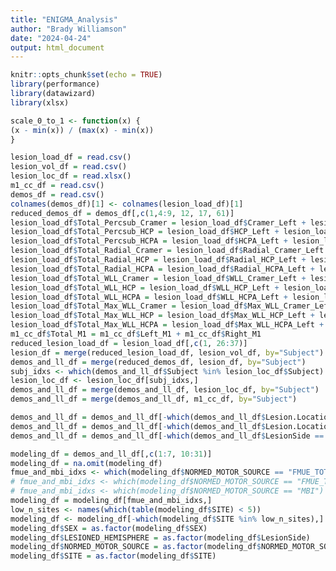 ```yaml
---
title: "ENIGMA_Analysis"
author: "Brady Williamson"
date: "2024-04-24"
output: html_document
---
```


```r
knitr::opts_chunk$set(echo = TRUE)
library(performance)
library(datawizard)
library(xlsx)
```

```r
scale_0_to_1 <- function(x) {
(x - min(x)) / (max(x) - min(x))
}
```

```r
lesion_load_df = read.csv()
lesion_vol_df = read.csv()
lesion_loc_df = read.xlsx()
m1_cc_df = read.csv()
demos_df = read.csv()
colnames(demos_df)[1] <- colnames(lesion_load_df)[1]
reduced_demos_df = demos_df[,c(1,4:9, 12, 17, 61)]
lesion_load_df$Total_Percsub_Cramer = lesion_load_df$Cramer_Left + lesion_load_df$Cramer_Right
lesion_load_df$Total_Percsub_HCP = lesion_load_df$HCP_Left + lesion_load_df$HCP_Right
lesion_load_df$Total_Percsub_HCPA = lesion_load_df$HCPA_Left + lesion_load_df$HCPA_Right
lesion_load_df$Total_Radial_Cramer = lesion_load_df$Radial_Cramer_Left + lesion_load_df$Radial_Cramer_Right
lesion_load_df$Total_Radial_HCP = lesion_load_df$Radial_HCP_Left + lesion_load_df$Radial_HCP_Right
lesion_load_df$Total_Radial_HCPA = lesion_load_df$Radial_HCPA_Left + lesion_load_df$Radial_HCPA_Right
lesion_load_df$Total_WLL_Cramer = lesion_load_df$WLL_Cramer_Left + lesion_load_df$WLL_Cramer_Right
lesion_load_df$Total_WLL_HCP = lesion_load_df$WLL_HCP_Left + lesion_load_df$WLL_HCP_Right
lesion_load_df$Total_WLL_HCPA = lesion_load_df$WLL_HCPA_Left + lesion_load_df$WLL_HCPA_Right
lesion_load_df$Total_Max_WLL_Cramer = lesion_load_df$Max_WLL_Cramer_Left + lesion_load_df$Max_WLL_Cramer_Right
lesion_load_df$Total_Max_WLL_HCP = lesion_load_df$Max_WLL_HCP_Left + lesion_load_df$Max_WLL_HCP_Right
lesion_load_df$Total_Max_WLL_HCPA = lesion_load_df$Max_WLL_HCPA_Left + lesion_load_df$Max_WLL_HCPA_Right
m1_cc_df$Total_M1 = m1_cc_df$Left_M1 + m1_cc_df$Right_M1
reduced_lesion_load_df = lesion_load_df[,c(1, 26:37)]
lesion_df = merge(reduced_lesion_load_df, lesion_vol_df, by="Subject")
demos_and_ll_df = merge(reduced_demos_df, lesion_df, by="Subject")
subj_idxs <- which(demos_and_ll_df$Subject %in% lesion_loc_df$Subject)
lesion_loc_df <- lesion_loc_df[subj_idxs,]
demos_and_ll_df = merge(demos_and_ll_df, lesion_loc_df, by="Subject")
demos_and_ll_df = merge(demos_and_ll_df, m1_cc_df, by="Subject")

demos_and_ll_df = demos_and_ll_df[-which(demos_and_ll_df$Lesion.Location == 3),]
demos_and_ll_df = demos_and_ll_df[-which(demos_and_ll_df$Lesion.Location == 4),]
demos_and_ll_df = demos_and_ll_df[-which(demos_and_ll_df$LesionSide == 3),]

modeling_df = demos_and_ll_df[,c(1:7, 10:31)]
modeling_df = na.omit(modeling_df)
fmue_and_mbi_idxs <- which(modeling_df$NORMED_MOTOR_SOURCE == "FMUE_TOTAL" | modeling_df$NORMED_MOTOR_SOURCE == "MBI")
# fmue_and_mbi_idxs <- which(modeling_df$NORMED_MOTOR_SOURCE == "FMUE_TOTAL")
# fmue_and_mbi_idxs <- which(modeling_df$NORMED_MOTOR_SOURCE == "MBI")
modeling_df = modeling_df[fmue_and_mbi_idxs,]
low_n_sites <- names(which(table(modeling_df$SITE) < 5))
modeling_df <- modeling_df[-which(modeling_df$SITE %in% low_n_sites),]
modeling_df$SEX = as.factor(modeling_df$SEX)
modeling_df$LESIONED_HEMISPHERE = as.factor(modeling_df$LesionSide)
modeling_df$NORMED_MOTOR_SOURCE = as.factor(modeling_df$NORMED_MOTOR_SOURCE)
modeling_df$SITE = as.factor(modeling_df$SITE)
```
